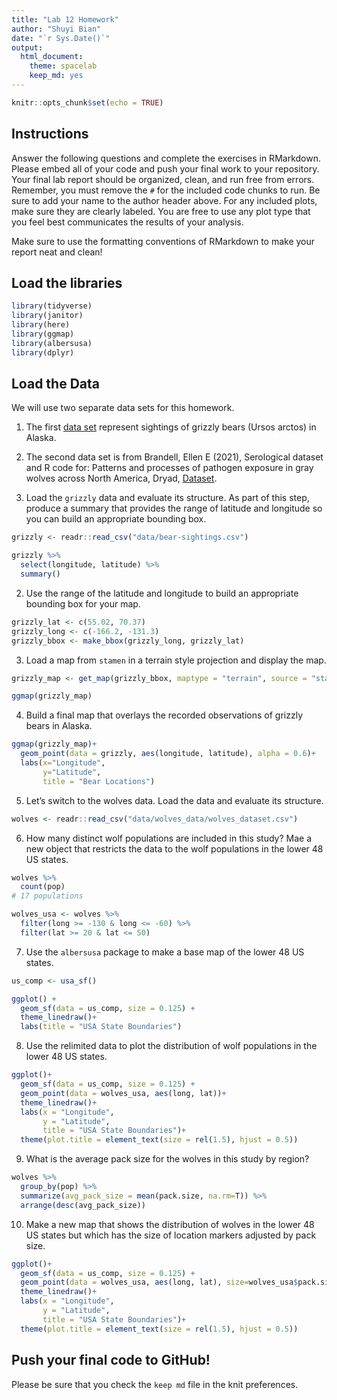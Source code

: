 ```yaml
---
title: "Lab 12 Homework"
author: "Shuyi Bian"
date: "`r Sys.Date()`"
output:
  html_document: 
    theme: spacelab
    keep_md: yes
---
```


```r
knitr::opts_chunk$set(echo = TRUE)
```

## Instructions
Answer the following questions and complete the exercises in RMarkdown. Please embed all of your code and push your final work to your repository. Your final lab report should be organized, clean, and run free from errors. Remember, you must remove the `#` for the included code chunks to run. Be sure to add your name to the author header above. For any included plots, make sure they are clearly labeled. You are free to use any plot type that you feel best communicates the results of your analysis.  

Make sure to use the formatting conventions of RMarkdown to make your report neat and clean!  

## Load the libraries
```r
library(tidyverse)
library(janitor)
library(here)
library(ggmap)
library(albersusa)
library(dplyr)
``` 

## Load the Data
We will use two separate data sets for this homework.  

1. The first [data set](https://rcweb.dartmouth.edu/~f002d69/workshops/index_rspatial.html) represent sightings of grizzly bears (Ursos arctos) in Alaska.  
2. The second data set is from Brandell, Ellen E (2021), Serological dataset and R code for: Patterns and processes of pathogen exposure in gray wolves across North America, Dryad, [Dataset](https://doi.org/10.5061/dryad.5hqbzkh51).  

1. Load the `grizzly` data and evaluate its structure. As part of this step, produce a summary that provides the range of latitude and longitude so you can build an appropriate bounding box.
```r
grizzly <- readr::read_csv("data/bear-sightings.csv")
```

```r
grizzly %>% 
  select(longitude, latitude) %>% 
  summary()
```

2. Use the range of the latitude and longitude to build an appropriate bounding box for your map.
```r
grizzly_lat <- c(55.02, 70.37)
grizzly_long <- c(-166.2, -131.3)
grizzly_bbox <- make_bbox(grizzly_long, grizzly_lat)
```

3. Load a map from `stamen` in a terrain style projection and display the map.
```r
grizzly_map <- get_map(grizzly_bbox, maptype = "terrain", source = "stamen")
```

```r
ggmap(grizzly_map)
```

4. Build a final map that overlays the recorded observations of grizzly bears in Alaska.
```r
ggmap(grizzly_map)+
  geom_point(data = grizzly, aes(longitude, latitude), alpha = 0.6)+
  labs(x="Longitude",
       y="Latitude",
       title = "Bear Locations")
```

5. Let's switch to the wolves data. Load the data and evaluate its structure.
```r
wolves <- readr::read_csv("data/wolves_data/wolves_dataset.csv")
```

6. How many distinct wolf populations are included in this study? Mae a new object that restricts the data to the wolf populations in the lower 48 US states.
```r
wolves %>% 
  count(pop)
# 17 populations
```

```r
wolves_usa <- wolves %>% 
  filter(long >= -130 & long <= -60) %>% 
  filter(lat >= 20 & lat <= 50)
```

7. Use the `albersusa` package to make a base map of the lower 48 US states.
```r
us_comp <- usa_sf()
```

```r
ggplot() + 
  geom_sf(data = us_comp, size = 0.125) + 
  theme_linedraw()+
  labs(title = "USA State Boundaries")
```

8. Use the relimited data to plot the distribution of wolf populations in the lower 48 US states.
```r
ggplot()+
  geom_sf(data = us_comp, size = 0.125) + 
  geom_point(data = wolves_usa, aes(long, lat))+
  theme_linedraw()+
  labs(x = "Longitude",
       y = "Latitude",
       title = "USA State Boundaries")+
  theme(plot.title = element_text(size = rel(1.5), hjust = 0.5))
```

9. What is the average pack size for the wolves in this study by region?
```r
wolves %>% 
  group_by(pop) %>% 
  summarize(avg_pack_size = mean(pack.size, na.rm=T)) %>% 
  arrange(desc(avg_pack_size))
```

10. Make a new map that shows the distribution of wolves in the lower 48 US states but which has the size of location markers adjusted by pack size.

```r
ggplot()+
  geom_sf(data = us_comp, size = 0.125) + 
  geom_point(data = wolves_usa, aes(long, lat), size=wolves_usa$pack.size, color="blue")+
  theme_linedraw()+
  labs(x = "Longitude",
       y = "Latitude",
       title = "USA State Boundaries")+
  theme(plot.title = element_text(size = rel(1.5), hjust = 0.5))
```

## Push your final code to GitHub!
Please be sure that you check the `keep md` file in the knit preferences. 